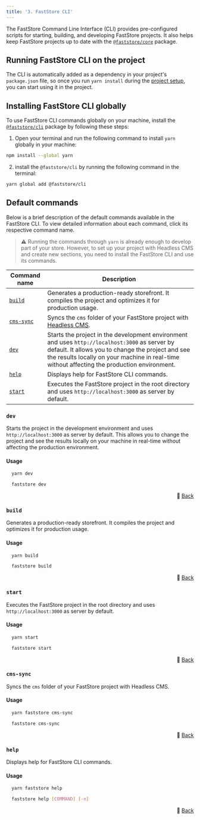 ```yaml
---
title: '3. FastStore CLI'
---
```


The FastStore Command Line Interface (CLI) provides pre-configured scripts for starting, building, and developing FastStore projects. It also helps keep FastStore projects up to date with the [`@faststore/core`](https://developers.vtex.com/docs/guides/faststore/project-structure-overview#packagejson) package.

## Running FastStore CLI on the project

The CLI is automatically added as a dependency in your project's `package.json` file, so once you run `yarn install` during the [project setup](https://developers.vtex.com/docs/guides/faststore/getting-started-2-setting-up-the-project), you can start using it in the project.

## Installing FastStore CLI globally

To use FastStore CLI commands globally on your machine, install the [`@faststore/cli`](https://www.npmjs.com/package/@faststore/cli) package by following these steps:

1. Open your terminal and run the following command to install `yarn` globally in your machine:

  ```bash
  npm install --global yarn
  ```

2. install the `@faststore/cli` by running the following command in the terminal:

  ```bash
  yarn global add @faststore/cli
  ```

## Default commands
Below is a brief description of the default commands available in the FastStore CLI. To view detailed information about each command, click its respective command name.

> ⚠️ Running the commands through `yarn` is already enough to develop part of your store. However, to set up your project with Headless CMS and create new sections, you need to install the FastStore CLI and use its commands.

| Command name | Description |
| ------------ | ----------- |
| [`build`](#build) | Generates a production-ready storefront.  It compiles the project and optimizes it for production usage. |
| [`cms-sync`](#cms-sync) | Syncs the `cms` folder of your FastStore project with [Headless CMS](). |
| [`dev`](#dev) | Starts the project in the development environment and uses `http://localhost:3000` as server by default. It allows you to change the project and see the results locally on your machine in real-time without affecting the production environment. |
| [`help`](#help) | Displays help for FastStore CLI commands. |
| [`start`](#start) | Executes the FastStore project in the root directory and uses `http://localhost:3000` as server by default. |

### `dev`
Starts the project in the development environment and uses `http://localhost:3000` as server by default. This allows you to change the project and see the results locally on your machine in real-time without affecting the production environment.

#### Usage

```bash 
  yarn dev
```

```bash 
  faststore dev
```

<div align="right"> 🔼 <a href="#default-commands">Back</a></div>

### `build`
Generates a production-ready storefront.  It compiles the project and optimizes it for production usage.

#### Usage

```bash 
  yarn build
```

```bash 
  faststore build
```

<div align="right"> 🔼 <a href="#default-commands">Back</a></div>

### `start`
Executes the FastStore project in the root directory and uses `http://localhost:3000` as server by default.

#### Usage

```bash 
  yarn start
```

```bash 
  faststore start
```

<div align="right"> 🔼 <a href="#default-commands">Back</a></div>

### `cms-sync`
Syncs the `cms` folder of your FastStore project with Headless CMS.

#### Usage

```bash 
  yarn faststore cms-sync
```

```bash 
  faststore cms-sync
```

<div align="right"> 🔼 <a href="#default-commands">Back</a></div>

### `help`

Displays help for FastStore CLI commands.

#### Usage

```bash 
  yarn faststore help
```

```bash 
  faststore help [COMMAND] [-n]
```

<div align="right"> 🔼 <a href="#default-commands">Back</a></div>
